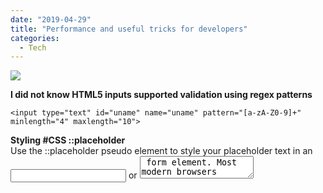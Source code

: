 ---
date: "2019-04-29"
title: "Performance and useful tricks for developers"
categories:
  - Tech
---

![](./joshua-aragon-1247600-unsplash.jpg)

**I did not know HTML5 inputs supported validation using regex patterns**
```
<input type="text" id="uname" name="uname" pattern="[a-zA-Z0-9]+" minlength="4" maxlength="10"> 
```

**Styling #CSS ::placeholder**  
Use the ::placeholder pseudo element to style your placeholder text in an <input> or <textarea> form element. Most modern browsers support this, but for older browsers, vendor prefixes will be required.  
  
**Add subject and body to mailto links** 
```
<a href="mailto:info@example.com?subject=Check this&body=Hey, check this out.">Email us</a>  
```
  
**Native img lazy-loading**  
Native <img> lazy-loading is coming to the web! https://bit.ly/loading-attribute. 
```<img loading=lazy>```
defers offscreen images until the user scrolls near them. Shipping in Chrome ~75  
  
**Preload scripts**  
Is JavaScript critical for your site to be interactive? 
```
<link rel=preload>
```
can load these scripts at a higher priority: https://bit.ly/rel-preload . Improved Twitter Lite’s time to interactive by 36%, Tinder’s first contentful paint by 30%.  
  
**Preconnect to styles and scripts**
```
<link rel=preconnect>
```
is great for eliminating costly round-trips to important domains from the critical path: https://bit.ly/preconnect . Improved our Time To Interactive on http://Chrome.com  by almost ~1s. 
  
**Importance of a resource**  
Priority Hints: hint the "importance" of a resource to prioritize downloading it sooner/later: 
```<img importance=low> <img importance=high> <img importance=auto> (default)
```
Works on <img>, <link> and fetch()  


